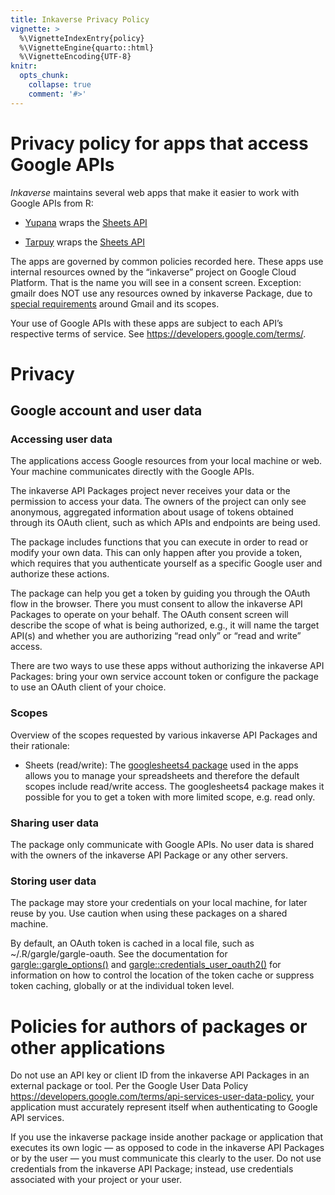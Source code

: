 ---
title: Inkaverse Privacy Policy
vignette: >
  %\VignetteIndexEntry{policy}
  %\VignetteEngine{quarto::html}
  %\VignetteEncoding{UTF-8}
knitr:
  opts_chunk: 
    collapse: true
    comment: '#>'
---

# Privacy policy for apps that access Google APIs

*Inkaverse* maintains several web apps that make it easier to work with Google APIs from R:

-   [Yupana](https://flavjack.shinyapps.io/yupana/) wraps the [Sheets API](https://developers.google.com/sheets/api/)

-   [Tarpuy](https://flavjack.shinyapps.io/tarpuy/) wraps the [Sheets API](https://developers.google.com/sheets/api/)

The apps are governed by common policies recorded here. These apps use internal resources owned by the "inkaverse" project on Google Cloud Platform. That is the name you will see in a consent screen. Exception: gmailr does NOT use any resources owned by inkaverse Package, due to [special requirements](https://developers.google.com/terms/api-services-user-data-policy#additional-requirements-for-specific-api-scopes) around Gmail and its scopes.

Your use of Google APIs with these apps are subject to each API's respective terms of service. See <https://developers.google.com/terms/>.

# Privacy

## Google account and user data

### Accessing user data

The applications access Google resources from your local machine or web. Your machine communicates directly with the Google APIs.

The inkaverse API Packages project never receives your data or the permission to access your data. The owners of the project can only see anonymous, aggregated information about usage of tokens obtained through its OAuth client, such as which APIs and endpoints are being used.

The package includes functions that you can execute in order to read or modify your own data. This can only happen after you provide a token, which requires that you authenticate yourself as a specific Google user and authorize these actions.

The package can help you get a token by guiding you through the OAuth flow in the browser. There you must consent to allow the inkaverse API Packages to operate on your behalf. The OAuth consent screen will describe the scope of what is being authorized, e.g., it will name the target API(s) and whether you are authorizing "read only" or "read and write" access.

There are two ways to use these apps without authorizing the inkaverse API Packages: bring your own service account token or configure the package to use an OAuth client of your choice.

### Scopes

Overview of the scopes requested by various inkaverse API Packages and their rationale:

-   Sheets (read/write): The [googlesheets4 package](https://googlesheets4.tidyverse.org/) used in the apps allows you to manage your spreadsheets and therefore the default scopes include read/write access. The googlesheets4 package makes it possible for you to get a token with more limited scope, e.g. read only.

### Sharing user data

The package only communicate with Google APIs. No user data is shared with the owners of the inkaverse API Package or any other servers.

### Storing user data

The package may store your credentials on your local machine, for later reuse by you. Use caution when using these packages on a shared machine.

By default, an OAuth token is cached in a local file, such as \~/.R/gargle/gargle-oauth. See the documentation for [gargle::gargle\_options()](https://gargle.r-lib.org/reference/gargle_options.html) and [gargle::credentials\_user\_oauth2()](https://gargle.r-lib.org/reference/credentials_user_oauth2.html) for information on how to control the location of the token cache or suppress token caching, globally or at the individual token level.

# Policies for authors of packages or other applications

Do not use an API key or client ID from the inkaverse API Packages in an external package or tool. Per the Google User Data Policy <https://developers.google.com/terms/api-services-user-data-policy>, your application must accurately represent itself when authenticating to Google API services.

If you use the inkaverse package inside another package or application that executes its own logic --- as opposed to code in the inkaverse API Packages or by the user --- you must communicate this clearly to the user. Do not use credentials from the inkaverse API Package; instead, use credentials associated with your project or your user.

<!-- # References -->

<!-- https://www.tidyverse.org/google_privacy_policy/#storing-user-data -->

